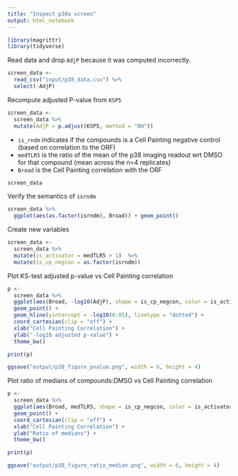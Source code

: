 ```yaml
---
title: "Inspect p38a screen"
output: html_notebook
---
```


```r
library(magrittr)
library(tidyverse)
```

Read data and drop `AdjP` because it was computed incorrectly.

```r
screen_data <- 
  read_csv("input/p38_data.csv") %>%
  select(-AdjP)
```
Recompute adjusted P-value from `KSP5`

```r
screen_data <-
  screen_data %>%
  mutate(AdjP = p.adjust(KSP5, method = "BH"))
```


- `is_rndm` indicates if the compounds is a Cell Painting negative control (based on correlation to the ORF)
- `medTLR5` is the ratio of the mean of the p38 imaging readout wrt DMSO for that compound (mean across the n=4 replicates)
- `Broad` is the Cell Painting correlation with the ORF 

```r
screen_data
```
Verify the semantics of `isrndm`

```r
screen_data %>%
  ggplot(aes(as.factor(isrndm), Broad)) + geom_point()
```
Create new variables

```r
screen_data <- 
  screen_data %>% 
  mutate(is_activator = medTLR5 > 1)  %>%
  mutate(is_cp_negcon = as.factor(isrndm))
```

Plot KS-test adjusted p-value vs Cell Painting correlation

```r
p <- 
  screen_data %>%
  ggplot(aes(Broad, -log10(AdjP), shape = is_cp_negcon, color = is_activator)) + 
  geom_point() + 
  geom_hline(yintercept = -log10(0.05), linetype = "dotted") +
  coord_cartesian(clip = "off") +
  xlab("Cell Painting Correlation") +
  ylab("-log10 adjusted p-value") + 
  theme_bw()

print(p)

ggsave("output/p38_figure_pvalue.png", width = 6, height = 4)
```

Plot ratio of medians of compounds:DMSO vs Cell Painting correlation

```r
p <- 
  screen_data %>%
  ggplot(aes(Broad, medTLR5, shape = is_cp_negcon, color = is_activator)) + 
  geom_point() + 
  coord_cartesian(clip = "off") +
  xlab("Cell Painting Correlation") +
  ylab("Ratio of medians") + 
  theme_bw()

print(p)

ggsave("output/p38_figure_ratio_median.png", width = 6, height = 4)
```

